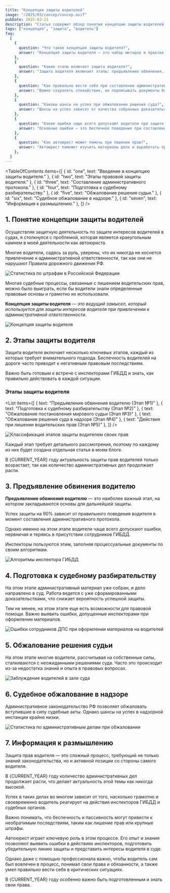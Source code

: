 ```yaml
---
title: "Концепция защиты водителей"
image: "/2025/03/concep/concep.avif"
pubDate: 2025-03-21
description: "Статья содержит обзор понятия концепции защиты водителей, а также дает понимание всех важных этапов, на которых эффективная юридическая защита автоюриста может быть реализована."
tags: ["концепция", "защита", "водитель"]
faq:
  [
    {
      question: "Что такое концепция защиты водителя?",
      answer: "Концепция защиты водителя — это набор методов и практик, которые позволяют водителю защищать свои интересы при привлечении к административной ответственности, используя нормы законодательства.",
    },
    {
      question: "Какие этапы включает защита водителя?",
      answer: "Защита водителя включает этапы: предъявление обвинения, подготовка к судебному разбирательству, обжалование решения судьи, судебное обжалование в надзоре и действия при лишении прав.",
    },
    {
      question: "Как правильно вести себя при составлении административного протокола?",
      answer: "Важно сохранять спокойствие, не подписывать документы без внимательного изучения, фиксировать нарушения со стороны инспектора и собирать доказательства своей невиновности.",
    },
    {
      question: "Каковы шансы на успех при обжаловании решения суда?",
      answer: "Шансы на успех зависят от качества собранных доказательств и грамотности составления жалобы.",
    },
    {
      question: "Какие ошибки чаще всего допускают водители при защите своих прав?",
      answer: "Основные ошибки — это беспечное поведение при составлении протокола, отсутствие сбора доказательств и попытки самостоятельно решить вопрос без помощи автоюриста.",
    },
    {
      question: "Как автоюрист может помочь при лишении прав?",
      answer: "Автоюрист поможет изучить материалы дела и выработать правильную защитную линию для водителя в суде.",
    },
  ]
---
```



<TableOfContents
  items={[
    { id: "one", text: "Введение в концепцию защиты водителя." },
    { id: "two", text: "Этапы правовой защиты водителя." },
    { id: "three", text: "Составление административного протокола." },
    { id: "four", text: "Подготовка к судебному разбирательству." },
    { id: "five", text: "Обжалование решения судьи." },
    { id: "six", text: "Судебное обжалование в надзоре." },
    { id: "seven", text: "Информация к размышлению." },
  ]}
/>

<section class="article-section" id="one">

## 1. Понятие концепции защиты водителей

Осуществляя защитную деятельность по защите интересов водителей в судах, я столкнулся с проблемой, которая является краеугольным камнем в моей деятельности как автоюриста.

Многие водители, садясь за руль, уверены, что их никогда не коснется привлечение к административной ответственности, так как они не нарушают Правила дорожного движения РФ.

<Zametka text="Однако это самообман — правовая система РФ по привлечению к административной ответственности работает четко и слаженно, и она ориентирована на извлечение ресурсов из водителей." />

<Image
  src="/2025/03/concep/shtraf-vod.avif"
  alt="Статистика по штрафам в Российской Федерации"
  counter={1}
/>

<Alert text="По статистике на 99% попадающих к мировому судье административных дел рассматриваются не в пользу водителя." />

Многие судебные процессы, связанные с лишением водительских прав, можно было выиграть, если бы водители знали определенные правовые основы и грамотно их использовали.

**Концепция защиты водителя** — _это ведущий замысел, который используется для защиты интересов водителя при привлечении к административной ответственности._

<Image
  src="/2025/03/concep/kon-zash.avif"
  alt="Концепция защиты водителя"
  counter={2}
/>

<Zametka text="Это набор методов и практик, которые позволяют переиграть систему, используя ее же правила (нормы законодательства), и привести к прекращению административного производства." />

</section>

<section class="article-section" id="two">

## 2. Этапы защиты водителя

Защита водителя включает несколько ключевых этапов, каждый из которых требует внимательного подхода. Беспечность водителей на дороге часто приводит к негативным правовым последствиям.

Важно быть готовым к встрече с инспекторами ГИБДД и знать, как правильно действовать в каждой ситуации.

### Этапы защиты водителя

<List
  items={[
    { text: "Предъявление обвинения водителю (Этап №1)" },
    { text: "Подготовка к судебному разбирательству (Этап №2)" },
    { text: "Обжалование постановления мирового судьи (Этап №3)" },
    { text: "Обжалование решения суда в надзоре (Этап №4)" },
    { text: "Действия при лишении водительских прав (Этап №5)" },
  ]}
/>

<Image
  src="/2025/03/concep/klassif.avif"
  alt="Классификация этапов защиты водителем своих прав"
  counter={3}
/>

Каждый этап требует детального рассмотрения, поэтому по каждому из них будет создана отдельная статья в моем блоге.

В {CURRENT_YEAR} году актуальность защиты прав водителей только возрастает, так как количество административных дел продолжает расти.

</section>

<section class="article-section" id="three">

## 3. Предъявление обвинения водителю

**Предъявление обвинения водителю** — это наиболее важный этап, на котором закладываются основы для дальнейшей защиты.

Успех защиты на 90% зависит от правильного поведения водителя в момент составления административного протокола.

<Zametka text="Успех эффективной защиты водителя зависит на 90% от правильного поведения при предъявлении обвинения и сборе первичных доказательств." />

Однако именно на этом этапе водители чаще всего допускают ошибки, нервничая и теряясь в присутствии сотрудников ГИБДД.

Инспекторы пользуются этим, заполняя процессуальные документы по своим алгоритмам.

<Image
  src="/2025/03/concep/alg_insp.avif"
  alt="Алгоритмы инспектора ГИБДД"
  counter={4}
/>

<Zametka text="Правильное использование законодательства позволяет переиграть инспектора ДПС и подготовиться к судебному заседанию с необходимой юридической защитой." />

</section>

<section id="four">

## 4. Подготовка к судебному разбирательству

На этом этапе административный материал уже собран, и дело направлено в суд. Работа ведется с уже сформированными доказательствами, что снижает вероятность успешной защиты.

<Zametka text="В такой ситуации приходится работать с уже сформированными доказательствами, что снижает эффективность защиты." />

Тем не менее, на этом этапе еще есть возможности для правовой помощи. Важно выявить ошибки, допущенные инспекторами при оформлении материалов.

<Image
  src="/2025/03/concep/osh_sotr.avif"
  alt="Ошибки сотрудников ДПС при оформлении материалов на водителей"
  counter={5}
/>

<Zametka text="Ситуацию нужно контролировать с самого начала, чтобы создать условия для успешной защиты в суде." />

</section>

<section class="article-section" id="five">

## 5. Обжалование решения судьи

На этом этапе многие водители, рассчитывая на собственные силы, сталкиваются с неожиданными решениями суда. Часто это происходит из-за недостатка знаний и опыта в правовых вопросах.

<Image
  src="/2025/03/concep/zab_vod.avif"
  alt="Заблуждение водителей в зале суда"
  counter={6}
/>

<Zametka text="Многие типовые ситуации на дороге уже описаны, но каждая ситуация уникальна и требует индивидуального подхода." />

</section>

<section class="article-section" id="six">

## 6. Судебное обжалование в надзоре

Административное законодательство РФ позволяет обжаловать вступившие в силу судебные акты. Однако шансы на успех в надзорной инстанции крайне низки.

<Image
  src="/2025/03/concep/nad_inst.avif"
  alt="Статистика по административным делам при обжаловании"
  counter={7}
/>

<Zametka text="Только 1% надзорных жалоб удовлетворяется, что делает этот этап крайне сложным для водителей." />

</section>

<section class="article-section" id="seven">

## 7. Информация к размышлению

Защита прав водителя — это сложный процесс, требующий не только знаний законодательства, но и активной позиции со стороны самого водителя.

В {CURRENT_YEAR} году количество административных дел продолжает расти, что делает актуальность этой темы как никогда высокой.

Успех в таких делах во многом зависит от того, насколько грамотно и своевременно водитель реагирует на действия инспекторов ГИБДД и судебных органов.

Важно понимать, что беспечность и пассивность могут привести к необратимым последствиям, таким как лишение прав или крупные штрафы.

Автоюрист играет ключевую роль в этом процессе. Его опыт и знания позволяют выявить ошибки в действиях инспекторов, подготовить убедительную линию защиты и представить интересы водителя в суде.

Однако даже с помощью профессионала важно, чтобы водитель сам был вовлечен в процесс, понимал свои права и обязанности, а также умел правильно вести себя в критических ситуациях.

В {CURRENT_YEAR} году особенно важно быть подготовленным и знать свои права.

<AvtouristCard title="Консультация автоюриста в г. Сургуте, ХМАО-Югры" />

</section>
